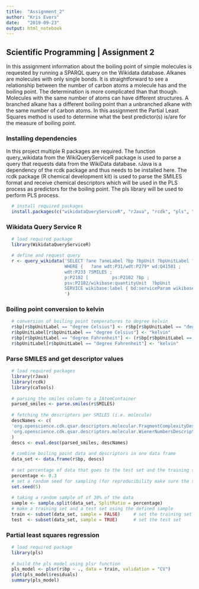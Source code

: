 ---
title:  "Assignment_2"
author: "Kris Evers"
date:   "2019-09-23"
output: html_notebook
---

## Scientific Programming | Assignment 2

In this assignment information about the boiling point of simple molecules is requested by running a SPARQL query on the Wikidata database. Alkanes are molecules with only single bonds. It is straightforward to see a relationship between the number of carbon atoms a molecule has and the boiling point. The determination is more complicated than that though. Molecules with the same number of atoms can have different structures. A branched alkane has a different boiling point than a unbranched alkane with the same number of carbon atoms. In this assignment the Partial Least Squares method is used to determine what the best predictor(s) is/are for the measure of boiling point.

### Installing dependencies

In this project multiple R packages are required. The function query_wikidata from the WikiQueryServiceR package is used to parse a query that requests data from the WikiData database. rJava is a dependency of the rcdk package and thus needs to be installed here. The rcdk package (R chemical development kit) is used to parse the SMILES format and receive chemical descriptors which will be used in the PLS process as predictors for the boiling point. The pls library will be used to perform PLS process.

```{r library, echo = FALSE, error=FALSE}
  # install required packages
  install.packages(c("wikidataQueryServiceR", "rJava", "rcdk", "pls", "caTools"))
```

### Wikidata Query Service R

```{r query}
  # load required package
  library(WikidataQueryServiceR)

  # define and request query
  r <- query_wikidata('SELECT ?ane ?aneLabel ?bp ?bpUnit ?bpUnitLabel ?SMILES 
                      WHERE {   ?ane wdt:P31/wdt:P279* wd:Q41581 ;   
                      wdt:P233 ?SMILES ;     
                      p:P2102 [         ps:P2102 ?bp ;           
                      psv:P2102/wikibase:quantityUnit  ?bpUnit         ] .   
                      SERVICE wikibase:label { bd:serviceParam wikibase:language "[AUTO_LANGUAGE],en". } } 
                      ')
```

### Boiling point conversion to kelvin

```{r bp conversion}
  # conversion of boiling point temperatures to degree kelvin
  r$bp[r$bpUnitLabel == "degree Celsius"] <- r$bp[r$bpUnitLabel == "degree Celsius"] + 273.15
  r$bpUnitLabel[r$bpUnitLabel == "degree Celsius"] <- "kelvin"
  r$bp[r$bpUnitLabel == "degree Fahrenheit"] <- (r$bp[r$bpUnitLabel == "degree Fahrenheit"]-32)*5/9 + 273.15
  r$bpUnitLabel[r$bpUnitLabel == "degree Fahrenheit"] <- "kelvin"
```

### Parse SMILES and get descriptor values

```{r smiles}
  # load required packages
  library(rJava)
  library(rcdk)
  library(caTools)
  
  # parsing the smiles column to a IAtomContainer
  parsed_smiles <- parse.smiles(r$SMILES)
  
  # fetching the descriptors per SMILES (i.e. molecule)
  descNames <- c(
  'org.openscience.cdk.qsar.descriptors.molecular.FragmentComplexityDescriptor',
  'org.openscience.cdk.qsar.descriptors.molecular.WienerNumbersDescriptor'
  )
  descs <- eval.desc(parsed_smiles, descNames)
  
  # combine boiling point data and descriptors in one data frame
  data_set <- data.frame(r$bp, descs)
  
  # set percentage of data that goes to the test set and the training set
  percentage <- 0.3
  # set a random seed for sampling (for reproducibility make sure the seed is set to 5 before running the   sampling line)
  set.seed(5)
  
  # taking a random sample of of 30% of the data
  sample <- sample.split(data_set, SplitRatio = percentage)
  # make a training set and a test set using the defined sample
  train <- subset(data_set, sample = FALSE)     # set the training set (70%)
  test  <- subset(data_set, sample = TRUE)      # set the test set     (30%)
```

### Partial least squares regression

```{r pls}
  # load required package
  library(pls)
  
  # build the pls model using plsr function 
  pls_model <- plsr(r$bp ~ ., data = train, validation = "CV")
  plot(pls_model$residuals)
  summary(pls_model)
```
